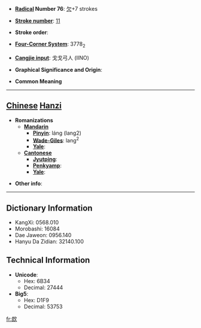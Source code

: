 * '''[[Wiktionary:Chinese radical index| Radical]] Number 76''': [[Wiktionary:Chinese radical index 欠|欠]]+7 strokes

* '''[[Wiktionary:Chinese total strokes index|Stroke number]]''': [[Wiktionary:Chinese total strokes index 11|11]]

* '''Stroke order''': 

* '''[[Wiktionary:Chinese four corner index|Four-Corner System]]''': 3778<sub>2</sub>

* '''[[Wiktionary:Chinese Cangjie index|Cangjie input]]''': 戈戈弓人 (IINO)

* '''Graphical Significance and Origin''': 

* '''Common Meaning'''

----

== [[Chinese]] [[Hanzi]] ==

* '''Romanizations'''
** '''[[Mandarin]]'''
*** '''[[Pinyin]]''': láng (lang2)
*** '''[[Wade-Giles]]''': lang<sup>2</sup>
*** '''[[Yale]]''': 
** '''[[Cantonese]]'''
*** '''[[Jyutping]]''':
*** '''[[Penkyamp]]''': 
*** '''[[Yale]]''': 

* '''Other info''': 

----

== Dictionary Information ==

* KangXi: 0568.010
* Morobashi: 16084
* Dae Jaweon: 0956.140
* Hanyu Da Zidian: 32140.100

== Technical Information ==

* '''Unicode''':
** Hex: 6B34
** Decimal: 27444
* '''Big5''':
** Hex: D1F9
** Decimal: 53753

[[fr:欴]]